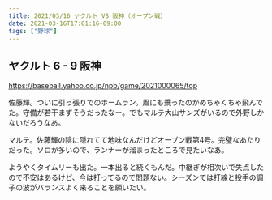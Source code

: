```yaml
---
title: 2021/03/16 ヤクルト VS 阪神（オープン戦）
date: 2021-03-16T17:01:16+09:00
tags: ["野球"]
---
```


## ヤクルト 6 - 9 阪神

https://baseball.yahoo.co.jp/npb/game/2021000065/top

佐藤輝。ついに引っ張りでのホームラン。風にも乗ったのかめちゃくちゃ飛んでた。守備が若干まずそうだったなー。でもマルテ大山サンズがいるので外野しかないだろうなあ。

マルテ。佐藤輝の陰に隠れてて地味なんだけどオープン戦第4号。完璧なあたりだった。ソロが多いので、ランナーが溜まったところで見たいなあ。

ようやくタイムリーも出た。一本出ると続くもんだ。中継ぎが相次いで失点したので不安はあるけど、今は打ってるので問題ない。シーズンでは打線と投手の調子の波がバランスよく来ることを願いたい。